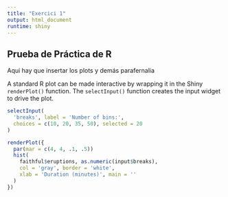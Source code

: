 ```yaml
---
title: "Exercici 1"
output: html_document
runtime: shiny
---
```


## Prueba de Práctica de R

Aqui hay que insertar los plots y demás parafernalia

A standard R plot can be made interactive by wrapping
it in the Shiny `renderPlot()` function. The `selectInput()`
function creates the input widget to drive the plot.

```r
selectInput(
  'breaks', label = 'Number of bins:',
  choices = c(10, 20, 35, 50), selected = 20
)

renderPlot({
  par(mar = c(4, 4, .1, .5))
  hist(
    faithful$eruptions, as.numeric(input$breaks),
    col = 'gray', border = 'white',
    xlab = 'Duration (minutes)', main = ''
  )
})
```
